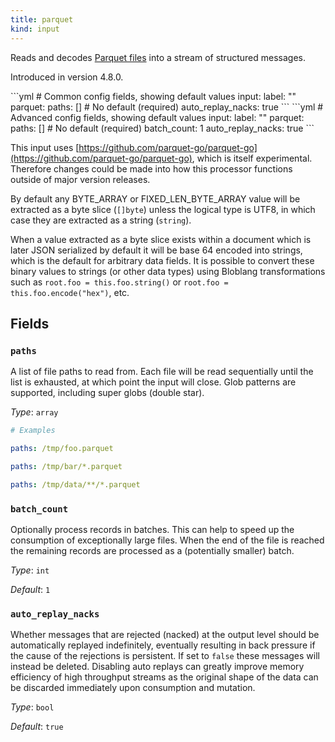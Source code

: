 ```yaml
---
title: parquet
kind: input
---
```


Reads and decodes [Parquet files](https://parquet.apache.org/docs/) into a stream of structured messages.

Introduced in version 4.8.0.


<Tabs>
<TabItem label="Common">
```yml
# Common config fields, showing default values
input:
  label: ""
  parquet:
    paths: [] # No default (required)
    auto_replay_nacks: true
```
</TabItem>
<TabItem label="Advanced">
```yml
# Advanced config fields, showing default values
input:
  label: ""
  parquet:
    paths: [] # No default (required)
    batch_count: 1
    auto_replay_nacks: true
```
</TabItem>
</Tabs>

This input uses [https://github.com/parquet-go/parquet-go](https://github.com/parquet-go/parquet-go), which is itself experimental. Therefore changes could be made into how this processor functions outside of major version releases.

By default any BYTE_ARRAY or FIXED_LEN_BYTE_ARRAY value will be extracted as a byte slice (`[]byte`) unless the logical type is UTF8, in which case they are extracted as a string (`string`).

When a value extracted as a byte slice exists within a document which is later JSON serialized by default it will be base 64 encoded into strings, which is the default for arbitrary data fields. It is possible to convert these binary values to strings (or other data types) using Bloblang transformations such as `root.foo = this.foo.string()` or `root.foo = this.foo.encode("hex")`, etc.

## Fields

### `paths`

A list of file paths to read from. Each file will be read sequentially until the list is exhausted, at which point the input will close. Glob patterns are supported, including super globs (double star).


*Type*: `array`


```yml
# Examples

paths: /tmp/foo.parquet

paths: /tmp/bar/*.parquet

paths: /tmp/data/**/*.parquet
```

### `batch_count`

Optionally process records in batches. This can help to speed up the consumption of exceptionally large files. When the end of the file is reached the remaining records are processed as a (potentially smaller) batch.


*Type*: `int`

*Default*: `1`

### `auto_replay_nacks`

Whether messages that are rejected (nacked) at the output level should be automatically replayed indefinitely, eventually resulting in back pressure if the cause of the rejections is persistent. If set to `false` these messages will instead be deleted. Disabling auto replays can greatly improve memory efficiency of high throughput streams as the original shape of the data can be discarded immediately upon consumption and mutation.


*Type*: `bool`

*Default*: `true`


